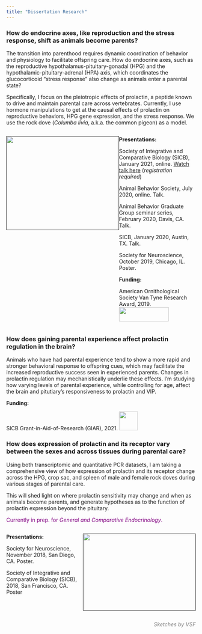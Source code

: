 ```yaml
---
title: "Dissertation Research"
---
```


### How do endocrine axes, like reproduction and the stress response, shift as animals become parents? {#custom}

The transition into parenthood requires dynamic coordination of behavior and physiology to facilitate offspring care. How do endocrine axes, such as the reproductive hypothalamus-pituitary-gonadal (HPG) and the hypothalamic-pituitary-adrenal (HPA) axis, which coordinates the glucocorticoid “stress response” also change as animals enter a parental state?

Specifically, I focus on the pleiotropic effects of prolactin, a peptide known to drive and maintain parental care across vertebrates. Currently, I use hormone manipulations to get at the causal effects of prolactin on reproductive behaviors, HPG gene expression, and the stress response. We use the rock dove (*Columba livia*, a.k.a. the common pigeon) as a model. 


:::: {style="display: flex;"}

::: {}
[![](data/pigeon_feeding_sketch_2.jpg){ width=300px height=250px}]()
:::

::: {}
**Presentations:**

Society of Integrative and Comparative Biology (SICB), January 2021, online. [Watch talk here](https://sicbannualmeeting.pathable.co/meetings/virtual/P2uFYrzEWfQykX4Aa) (*registration required*)

Animal Behavior Society, July 2020, online. Talk. 

Animal Behavior Graduate Group seminar series, February 2020, Davis, CA. Talk. 

SICB, January 2020, Austin, TX. Talk. 

Society for Neuroscience, October 2019, Chicago, IL. Poster. 

**Funding:**

American Ornithological Society Van Tyne Research Award, 2019. 
[![](data/AOS_logo.png){ width=132px height=38px}](https://americanornithology.org/awards-grants/)

:::

::::

### How does gaining parental experience affect prolactin regulation in the brain?

Animals who have had parental experience tend to show a more rapid and stronger behavioral response to offspring cues, which may facilitate the increased reproductive success seen in experienced parents.  Changes in prolactin regulation may mechanistically underlie these effects. I'm studying how varying levels of parental experience, while controlling for age, affect the brain and pitutiary's responsiveness to prolactin and VIP. 


**Funding:**

SICB Grant-in-Aid-of-Research (GIAR), 2021. 
![](data/sicb_logo.jpg){width=50px height=50px}

### How does expression of prolactin and its receptor vary between the sexes and across tissues during parental care?

Using both transcriptomic and quantitative PCR datasets, I am taking a comprehensive view of how expression of prolactin and its receptor change across the HPG, crop sac, and spleen of male and female rock doves during various stages of parental care. 

This will shed light on where prolactin sensitivity may change and when as animals become parents, and generate hypotheses as to the function of prolactin expression beyond the pituitary. 



<span style="color: purple;">Currently in prep. for *General and Comparative Endocrinology*.</span>

:::: {style="display: flex;"}

::: {}
**Presentations:**

Society for Neuroscience, November 2018, San Diego, CA. Poster.  

Society of Integrative and Comparative Biology (SICB), 2018, San Francisco, CA. Poster
:::

::: {}
[![](data/pigeon_allopreening_sketch.png){ width=300px height=205px}]()
:::

::::

<span style="color: gray;">[*Sketches by VSF*]{style="float:right"}</span>
